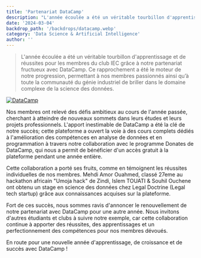 ```yaml
---
title: 'Partenariat DataCamp'
description: "L'année écoulée a été un véritable tourbillon d'apprentissage et de réussites pour les membres du club IEC grâce à notre partenariat fructueux avec DataCamp. Ce rapprochement a été le moteur de notre progression, permettant à nos membres passionnés ainsi qu’à toute la communauté du génie industriel de briller dans le domaine complexe de la science des données."
date: '2024-03-04'
backdrop_path: '/backdrops/datacamp.webp'
category: 'Data Science & Artificial Intelligence'
author: ''
---
```


>L'année écoulée a été un véritable tourbillon d'apprentissage et de réussites pour les membres du club IEC grâce à notre partenariat fructueux avec DataCamp. Ce rapprochement a été le moteur de notre progression, permettant à nos membres passionnés ainsi qu’à toute la communauté du génie industriel de briller dans le domaine complexe de la science des données.

[![DataCamp](/backdrops/datacamp.webp)](https://www.datacamp.com/)

Nos membres ont relevé des défis ambitieux au cours de l'année passée, cherchant à atteindre de nouveaux sommets dans leurs études et leurs projets professionnels. L'apport inestimable de DataCamp a été la clé de notre succès; cette plateforme a ouvert la voie à des cours complets dédiés à l'amélioration des compétences en analyse de données et en programmation à travers notre collaboration avec le programme Donates de DataCamp, qui nous a permit de bénéficier d'un accès gratuit à la plateforme pendant une année entière.

Cette collaboration a porté ses fruits, comme en témoignent les réussites individuelles de nos membres. Mehdi Amor Ouahmed, classé 27eme au hackathon africain "Umoja hack" de Zindi, Islem TOUATI & Souhil Ouchene ont obtenu un stage en science des données chez Legal Doctrine (Legal tech startup) grâce aux connaissances acquises sur la plateforme.

Fort de ces succès, nous sommes ravis d'annoncer le renouvellement de notre partenariat avec DataCamp pour une autre année. Nous invitons d'autres étudiants et clubs à suivre notre exemple, car cette collaboration continue à apporter des réussites, des apprentissages et un perfectionnement des compétences pour nos membres dévoués.

En route pour une nouvelle année d'apprentissage, de croissance et de succès avec DataCamp !
